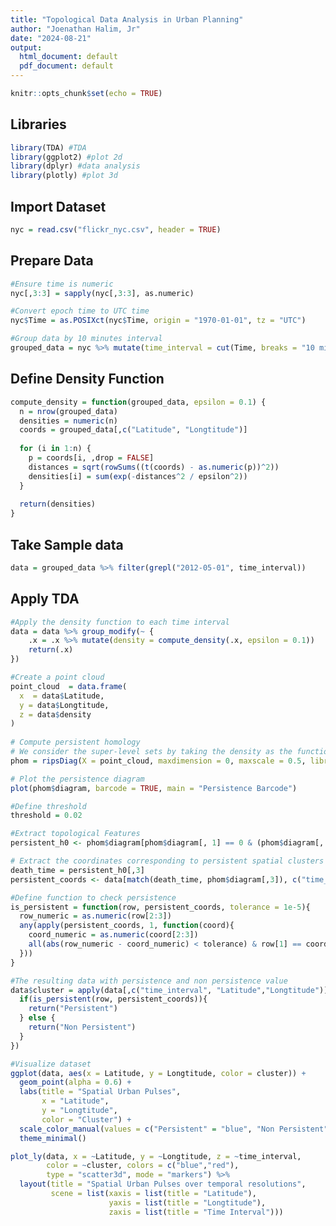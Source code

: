 ---
title: "Topological Data Analysis in Urban Planning"
author: "Joenathan Halim, Jr"
date: "2024-08-21"
output:
  html_document: default
  pdf_document: default
---

```{r setup, include=FALSE}
knitr::opts_chunk$set(echo = TRUE)
```

## Libraries
```{r message=FALSE, warning=FALSE}
library(TDA) #TDA 
library(ggplot2) #plot 2d
library(dplyr) #data analysis
library(plotly) #plot 3d

```

## Import Dataset
```{r}
nyc = read.csv("flickr_nyc.csv", header = TRUE)
```

## Prepare Data
```{r}
#Ensure time is numeric
nyc[,3:3] = sapply(nyc[,3:3], as.numeric)

#Convert epoch time to UTC time
nyc$Time = as.POSIXct(nyc$Time, origin = "1970-01-01", tz = "UTC")

#Group data by 10 minutes interval
grouped_data = nyc %>% mutate(time_interval = cut(Time, breaks = "10 min")) %>% group_by(time_interval)

```

## Define Density Function
```{r}
compute_density = function(grouped_data, epsilon = 0.1) {
  n = nrow(grouped_data)
  densities = numeric(n)
  coords = grouped_data[,c("Latitude", "Longtitude")]
  
  for (i in 1:n) {
    p = coords[i, ,drop = FALSE]
    distances = sqrt(rowSums((t(coords) - as.numeric(p))^2))
    densities[i] = sum(exp(-distances^2 / epsilon^2))
  }
  
  return(densities)
}
```

## Take Sample data
```{r}
data = grouped_data %>% filter(grepl("2012-05-01", time_interval))
```

## Apply TDA
```{r}
#Apply the density function to each time interval
data = data %>% group_modify(~ {
    .x = .x %>% mutate(density = compute_density(.x, epsilon = 0.1))
    return(.x)
})

#Create a point cloud
point_cloud  = data.frame(
  x  = data$Latitude,
  y = data$Longtitude,
  z = data$density
)
  
# Compute persistent homology
# We consider the super-level sets by taking the density as the function value
phom = ripsDiag(X = point_cloud, maxdimension = 0, maxscale = 0.5, library = "GUDHI", printProgress = TRUE, dist = "euclidean")

# Plot the persistence diagram
plot(phom$diagram, barcode = TRUE, main = "Persistence Barcode")

#Define threshold
threshold = 0.02

#Extract topological Features
persistent_h0 <- phom$diagram[phom$diagram[, 1] == 0 & (phom$diagram[, 3] - phom$diagram[, 2]) > threshold, ]

# Extract the coordinates corresponding to persistent spatial clusters
death_time = persistent_h0[,3]
persistent_coords <- data[match(death_time, phom$diagram[,3]), c("time_interval", "Latitude", "Longtitude")]

#Define function to check persistence
is_persistent = function(row, persistent_coords, tolerance = 1e-5){
  row_numeric = as.numeric(row[2:3])
  any(apply(persistent_coords, 1, function(coord){
    coord_numeric = as.numeric(coord[2:3])
    all(abs(row_numeric - coord_numeric) < tolerance) & row[1] == coord[1]
  }))
}

#The resulting data with persistence and non persistence value
data$cluster = apply(data[,c("time_interval", "Latitude","Longtitude")], 1, function(row){
  if(is_persistent(row, persistent_coords)){
    return("Persistent")
  } else {
    return("Non Persistent")
  }
})

#Visualize dataset
ggplot(data, aes(x = Latitude, y = Longtitude, color = cluster)) + 
  geom_point(alpha = 0.6) +
  labs(title = "Spatial Urban Pulses",
       x = "Latitude",
       y = "Longtitude",
       color = "Cluster") +
  scale_color_manual(values = c("Persistent" = "blue", "Non Persistent" = "red")) +
  theme_minimal() 

plot_ly(data, x = ~Latitude, y = ~Longtitude, z = ~time_interval,
        color = ~cluster, colors = c("blue","red"),
        type = "scatter3d", mode = "markers") %>%
  layout(title = "Spatial Urban Pulses over temporal resolutions",
         scene = list(xaxis = list(title = "Latitude"),
                      yaxis = list(title = "Longtitude"),
                      zaxis = list(title = "Time Interval")))

```

